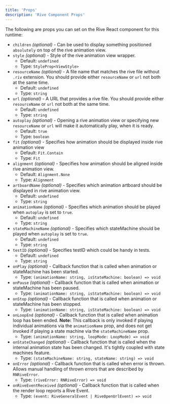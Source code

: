 ```yaml
---
title: 'Props'
description: 'Rive Component Props'
---
```


The following are props you can set on the Rive React component for this runtime:

- `children` *(optional)* - Can be used to display something positioned `absolutely` on top of the rive animation view.
- `style` *(optional) -* Style of the rive animation view wrapper.
  - Default: `undefined`
  - Type: `StyleProp<ViewStyle>`
- `resourceName` *(optional)* - A file name that matches the rive file without `.riv` extension. You should provide either `resourceName` or `url` not both at the same time.
  - Default: `undefined`
  - Type: `string`
- `url` *(optional)* - A URL that provides a rive file. You should provide either `resourceName` or `url` not both at the same time.
  - Default: `undefined`
  - Type: `string`
- `autoplay` *(optional)* - Opening a rive animation view or specifying new `resourceName` or `url` will make it automatically play, when it is ready.
  - Default: `true`
  - Type: `boolean`
- `fit` *(optional)* - Specifies how animation should be displayed inside rive animation view
  - Default: `Fit.Contain`
  - Type: `Fit`
- `alignment` *(optional)* - Specifies how animation should be aligned inside rive animation view.
  - Default: `Alignment.None`
  - Type: `Alignment`
- `artboardName` *(optional)* - Specifies which animation artboard should be displayed in rive animation view.
  - Default: `undefined`
  - Type: `string`
- `animationName` *(optional)* - Specifies which animation should be played when `autoplay` is set to `true`.
  - Default: `undefined`
  - Type: `string`
- `stateMachineName` *(optional)* - Specifies which stateMachine should be played when `autoplay` is set to `true`.
  - Default: `undefined`
  - Type: `string`
- `testID` *(optional)* - Specifies testID which could be handy in tests.
  - Default: `undefined`
  - Type: `string`
- `onPlay` *(optional)* - Callback function that is called when animation or stateMachine has been started.
  - Type: `(animationName: string, isStateMachine: boolean) => void`
- `onPause` *(optional)* - Callback function that is called when animation or stateMachine has been paused.
  - Type: `(animationName: string, isStateMachine: boolean) => void`
- `onStop` *(optional)* - Callback function that is called when animation or stateMachine has been stopped.
  - Type: `(animationName: string, isStateMachine: boolean) => void`
- `onLoopEnd` *(optional)* - Callback function that is called when animation loop has been ended. **Note:** This callback is only invoked if playing individual animations via the `animationName` prop, and does not get invoked if playing a state machine via the `stateMachineName` prop.
  - Type: `(animationName: string, loopMode: LoopMode) => void`
- `onStateChanged` *(optional)* - Callback function that is called when the internal animation state has been changed. It's tightly coupled with state machines feature.
  - Type: `(stateMachineName: string, stateName: string) => void`
- `onError` *(optional)* - Callback function that is called when error is thrown. Allows manual handling of thrown errors that are described by `RNRiveError`.
  - Type: `(riveError: RNRiveError) => void`
- `onRiveEventReceived` *(optional)* - Callback function that is called when the render loop reports a Rive Event.
  - Type: `(event: RiveGeneralEvent | RiveOpenUrlEvent) => void`